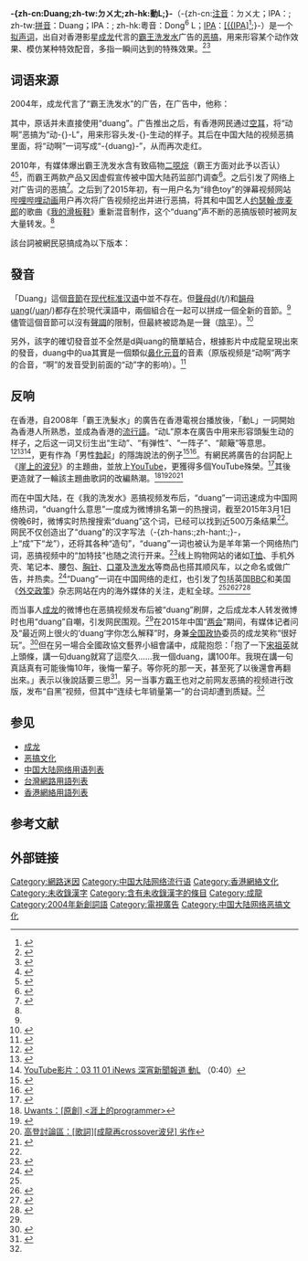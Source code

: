 {{NoteTA
|T=zh-cn:Duang;zh-tw:ㄉㄨㄤ;zh-hk:動L;
|1=zh-cn:繁体;zh-tw:正體;zh-hk:繁體;
|2=zh-cn:视频;zh-tw:影片;zh-hk:視頻;
|3=zh-cn:搜索;zh-tw:搜尋;
}}
{{各地中文名
 | 名詞 = -{zh-cn:Duang;zh-tw:ㄉㄨㄤ;zh-hk:動L;}-
 | 圖像 = Duang.jpg
 | 說明 = 成龙在广告中讲出“-{zh-cn:Duang;zh-tw:ㄉㄨㄤ;zh-hk:動L;}-”时的样子<!-- 圖檔說明，將隨條目語言變種進行字詞轉換 -->
 | 大陸 = Duang
 | 香港 = 動L<!-- 若不填寫澳門一項，則標籤顯示為港澳 -->
 | 臺灣 = ㄉㄨㄤ<!-- 若不填寫香港一項，則標籤顯示為港臺 -->
 | 澳門 = 
 |新加坡= <!-- 若不填寫大馬一項，則標籤顯示為新馬 -->
 | 大馬 =
}}
'''-{zh-cn:Duang;zh-tw:ㄉㄨㄤ;zh-hk:動L;}-'''（-{zh-cn:[[注音|注音]]：ㄉㄨㄤ；IPA：{{IPAc-cmn|d|wang|1}}; zh-tw:[[拼音|拼音]]：Duang；IPA：{{IPAc-cmn|d|wang|1}}; zh-hk:粵音：Dong<sup>6</sup> L；[[IPA|IPA]]：[[Help:广州话国际音标|[{{IPA]]]<ref>{{cite web | url=https://web.archive.org/web/20150701195209/http://www.on.cc/hk/bkn/cnt/finance/20150302/bkn-20150302180524507-0302_00842_001.html?eventsection=hk_finance&eventid=4028810746381ccb01464c97999b22dc | title=A股魚缸通：股市點穴　網民惡搞成龍「動L」 | publisher=[[東方日報|東方日報]] | accessdate=2015-03-07 | date=2015-03-02}}</ref>;}-）是一个[[拟声词|拟声词]]，出自对香港影星[[成龙|成龙]]代言的[[霸王国际|霸王]][[洗发水|洗发水]]广告的[[恶搞|恶搞]]，用来形容某个动作效果、模仿某种特效配音，多指一瞬间达到的特殊效果。<ref name="ckxx0302">{{cite web | url=http://china.cankaoxiaoxi.com/2015/0302/685520.shtml | title=你今天duang了吗？外媒:全球网民陷入"集体无聊" | publisher=参考消息网 | accessdate=2015-03-04 | date=2015-03-02}}</ref><ref>{{cite web | url=http://www.cctv-america.com/2015/03/03/what-does-duang-mean-and-why-is-everyone-on-the-chinese-internet-using-it | title=What does 'duang' mean and why is everyone on the Chinese Internet using it? | publisher=CCTV America | accessdate=2015-03-04 | date=2015-03-03}}</ref>

==词语来源==
{{多圖
| align             = <!-- left/right/center 圖片框對齊方式 -->
| direction         = horizontal<!-- horizontal/vertical 圖片的排列方式 -->
| header            = 网民创造的“-{zh-cn:Duang;zh-tw:ㄉㄨㄤ;zh-hk:動L;}-”的汉字写法
| header_align      = <!-- left/right/center 圖片框標題的對齊方式 -->
| header_background = <!-- 圖片框標題背景 -->
| footer            = <!-- 圖片框框底 -->
| footer_align      = <!-- left/right/center 圖片框框底的對齊方式 -->
| footer_background = <!-- 圖片框框底背景 -->
| width             = 120<!-- 所有圖片的寬度 -->
| image1            = Duang_traditional.png
| width1            = <!-- 像素單位的圖片寬度 -->
| alt1              = <!-- 圖片不能顯示時的替代文字 -->
| caption1          = 繁体
| image2            = Duang_simplified.svg
| width2            = <!-- 像素單位的圖片寬度-->
| alt2              = <!-- 圖片不能顯示時的替代文字 -->
| caption2          = 简体
}}
{{External media
| video1 = [https://www.youtube.com/watch?v=8Xlcr9khZi0 YouTube上的原始广告]，带中英字幕
| video2 = [https://www.bilibili.com/video/av2056604/ 前者在Bilibili上的相同版本]{{Wayback|url=https://www.bilibili.com/video/av2056604/ |date=20180222165201 }}
| video3 = [http://www.bilibili.com/topic/582.html DUANG~]{{Wayback|url=http://www.bilibili.com/topic/582.html |date=20150312011032 }}，[[Bilibili|Bilibili]]对用户“绯色toy”的专访
}}
2004年，成龙代言了“霸王洗发水”的广告，在广告中，他称：

{{cquote|（呃……）当我第一次知道要拍洗发水广告的时候，其实我是拒绝的。因为我觉得，（呃……）你不能叫我拍我就馬上去拍，第一我要试一下，（不然）我又不想说，一个广告拍完后加上好多特技，头发'''动啊（-{zh-cn:Duang;zh-tw:ㄉㄨㄤ;zh-hk:動L;}-~）'''，很黑，很亮，很柔，结果观众出来一定会骂我，根本没有这种头发，证明上面这个是假的。我说先给我试一下。后来經過證實也知道它们是中药的，而且没有那种化学成分。洗了一个月……这个月下来之后，起码我用了很舒服，现在我每天还在用，我还给我成家班用：“来！来！来！大家试试看！”我跟导演讲：“拍的时候就拍！拍完之后，这个头发就是我的头发，就不要再加特技上去，没有，就是这样子。”我要给观众看到，我用完之后就是这样子，你们用完的时候也是这样子！<ref>{{cite web|url=http://www.56.com/u28/v_MzM4NTc3NTM.html|title=成龙的霸王洗发水广告的原版视频}}</ref>}}

其中，原话并未直接使用“duang”。广告推出之后，有香港网民通过[[空耳|空耳]]，将“动啊”恶搞为“动-{}-L”，用来形容头发-{}-生动的样子。其后在中国大陆的视频恶搞里面，将“动啊”一词写成“-{duang}-”，从而再次走红。

2010年，有媒体爆出霸王洗发水含有致癌物[[二噁烷|二噁烷]]（霸王方面对此予以否认）<ref>{{cite web|url=http://news.cnwest.com/content/2010-07/15/content_3232400.htm|title=霸王洗发水陷“致癌门” 七成消费者称不再购买|publisher=西部网|accessdate=2015-03-04|date=2010-07-15|archive-url=https://web.archive.org/web/20150402140810/http://news.cnwest.com/content/2010-07/15/content_3232400.htm|archive-date=2015-04-02|dead-url=yes}}</ref><ref name="新华网">{{cite web|url=http://news.xinhuanet.com/newmedia/2015-03/04/c_134034191.htm|title=霸王诉壹周刊诽谤案香港聆讯 回应Duang|publisher=新华网|author=京华时报|accessdate=2015-03-04|date=2015-03-04|archive-date=2015-03-24|archive-url=https://web.archive.org/web/20150324173558/http://news.xinhuanet.com/newmedia/2015-03/04/c_134034191.htm|dead-url=no}}</ref>，而霸王两款产品又因虚假宣传被中国大陆药监部门调查<ref>{{cite web|url=http://news.163.com/10/0910/03/6G6K4BPR00014AED.html|title=霸王两款产品虚假宣传被查|publisher=网易|author=京华时报|accessdate=2015-03-04|date=2010-09-10|archive-url=https://web.archive.org/web/20150402120233/http://news.163.com/10/0910/03/6G6K4BPR00014AED.html|archive-date=2015-04-02|dead-url=yes}}</ref>。之后引发了网络上对广告词的恶搞<ref>{{cite web|url=http://v.youku.com/v_show/id_XNjY0MDY5MzA0.html|title=暴走漫画—暴走大事件 第二季：03期之脑残广告 唐马儒教你高效美白|publisher=优酷|author=[[暴走漫画|暴走漫画]]|accessdate=2015-03-04|archive-date=2015-02-27|archive-url=https://web.archive.org/web/20150227071751/http://v.youku.com/v_show/id_XNjY0MDY5MzA0.html|dead-url=no}}</ref>。之后到了2015年初，有一用户名为“绯色toy”的弹幕视频网站[[哔哩哔哩|哔哩哔哩动画]]用户再次将广告视频挖出并进行恶搞，将其和中国艺人[[约瑟翰·庞麦郎|约瑟翰·庞麦郎]]的歌曲《[[我的滑板鞋|我的滑板鞋]]》重新混音制作，这个“duang”声不断的恶搞版顿时被网友大量转发。<ref name="ckxx0302"/>

該台詞被網民惡搞成為以下版本：
{{cquote|當我第一次知道要拍洗頭水廣告的時候，其實我是，是拒絕的。我跟導演講，我拒絕，因為其實我根本沒有頭髮。導演跟我講，拍完加特技，頭髮很黑很亮很柔。加了一個月特技之後，頭髮-{zh-cn:duang;zh-tw:ㄉㄨㄤ;zh-hk:動L;}-~ ~ ~後來我也知道它們是假的，是化學成分的。我現在每天還是加特技，加了很多特技，頭髮-{zh-cn:duang~duang~duang~;zh-tw:ㄉㄨㄤ~ㄉㄨㄤ~ㄉㄨㄤ~;zh-hk:動L~動L~動L~;}-我的頭髮烏黑濃密。觀眾用完之後不能來罵我，因為我根本沒有頭髮。脫髮脫髮。我還給我成家班加特技，頭髮加特技，化學的成分，特技的頭髮，很黑很亮很柔，-{zh-cn:duang;zh-tw:ㄉㄨㄤ;zh-hk:動L;}-~ ~ ~……<ref name="duang影片"/>}}

== 發音 ==
「Duang」這個[[音節|音節]]在[[现代标准汉语|现代标准汉语]]中並不存在。但[[聲母|聲母]]d(/[[清齒齦塞音|t]]/)和[[韻母|韻母]]uang(/[[閉後圓唇元音|u]][[開後不圓唇元音|a]][[軟顎鼻音|ŋ]]/)都存在於現代漢語中，兩個組合在一起可以拼成一個全新的音節。<ref name="mair"/>儘管這個音節可以沒有[[聲調|聲調]]的限制，但最終被認為是一聲（[[汉语拼音#.E5.A3.B0.E8.B0.83|陰平]]）。<ref name="mair">{{Cite web | last=Mair | first=Victor | authorlink= | title=Duang | url=http://languagelog.ldc.upenn.edu/nll/?p=17913 | publisher=Language Log | date=2015-03-01 | accessdate=2015-03-08 | archive-date=2015-03-03 | archive-url=https://web.archive.org/web/20150303152224/http://languagelog.ldc.upenn.edu/nll/?p=17913 | dead-url=no }}</ref>

另外，該字的確切發音並不全然是d與uang的簡單結合，根據影片中成龍呈現出來的發音，duang中的ua其實是一個類似[[鼻化元音|鼻化元音]]的音素（原版视频是“动啊”两字的合音，“啊”的发音受到前面的“动”字的影响）。<ref name="duang影片">{{Cite web | last=绯色toy | first= | authorlink= | title=【成龙】我的洗发液 | url=http://www.bilibili.com/video/av2023391/ | publisher=[[bilibili|bilibili]] | date=2015-02-20 | accessdate=2015-03-08 | archive-date=2015-03-06 | archive-url=https://web.archive.org/web/20150306200821/http://www.bilibili.com/video/av2023391/ | dead-url=no }}</ref>

==反响==
在香港，自2008年「霸王洗髮水」的廣告在香港電視台播放後，「動L」一詞開始為香港人所熟悉，並成為香港的[[流行語|流行語]]。“动L”原本在廣告中用来形容頭髮生动的样子，之后这一词又衍生出“生动”、“有弹性”、“一阵子”、“颠簸”等意思。<ref>{{Cite web |url=http://hk.apple.nextmedia.com/template/apple/art_main.php?iss_id=20090514&sec_id=462&art_id=12754561 |title=蘋果日報：娛樂名人：王菲長髮動 L出擊 |accessdate=2016-05-30 |archive-date=2009-05-23 |archive-url=https://web.archive.org/web/20090523081342/http://hk.apple.nextmedia.com/template/apple/art_main.php?iss_id=20090514&sec_id=462&art_id=12754561 |dead-url=no }}</ref><ref>{{Cite web |url=http://hk.apple.nextmedia.com/template/apple_sub_php/art_main.php?iss_id=20090424&sec_id=12187363&art_id=12675348 |title=蘋果日報副刊：中日韓冷 麪戰　動 L烏冬 |accessdate=2016-05-30 |archive-date=2013-07-22 |archive-url=https://web.archive.org/web/20130722120058/http://hk.apple.nextmedia.com/template/apple_sub_php/art_main.php?iss_id=20090424&sec_id=12187363&art_id=12675348 |dead-url=no }}</ref><ref>[http://www.youtube.com/watch?v=yXTTQBLKpk4 YouTube影片：03 11 01 iNews 深宵新聞報道 動L] {{Wayback|url=http://www.youtube.com/watch?v=yXTTQBLKpk4 |date=20190215231818 }}（0:40）</ref>，更有作為「男性[[勃起|勃起]]」的隱誨說法的例子<ref>{{Cite web |url=http://hk.on.cc/hk/bkn/cnt/entertainment/20160327/bkn-20160327194710586-0327_00862_001.html |title=譚凱琪太惹火　「小耀明」動L了！ |accessdate=2016-10-27 |archive-date=2016-08-02 |archive-url=https://web.archive.org/web/20160802090520/http://hk.on.cc/hk/bkn/cnt/entertainment/20160327/bkn-20160327194710586-0327_00862_001.html |dead-url=no }}</ref><ref>{{Cite web |url=http://www.msn.com/zh-hk/entertainment/news/%E7%96%91%E4%BC%BC |title=疑似「動l」-Orlando激咀Katy |accessdate=2017-09-04 |archive-date=2017-03-28 |archive-url=https://web.archive.org/web/20170328105122/http://www.msn.com/zh-hk/entertainment/news/%E7%96%91%E4%BC%BC%E3%80%8C%E5%8B%95l%E3%80%8D-orlando%E6%BF%80%E5%92%80katy/ar-BBqMOHa |dead-url=no }}</ref>。有網民將廣告的台詞配上《[[崖上的波兒|崖上的波兒]]》的主題曲，並放上[[YouTube|YouTube]]，更獲得多個YouTube殊榮。<ref>{{youtube|67dA9lXunOE|崖上的波兒 成龍(Jackie Chan) 霸王洗髮液 添加片段,字幕版}}</ref>其後更造就了一輪該主題曲歌詞的改編熱潮。<ref>[http://www.uwants.com/viewthread.php?tid=7583653 {{Wayback|url=http://www.uwants.com/viewthread.php?tid=7583653 |date=20161220220232 }} Uwants：<nowiki>[原創] <涯上的programmer></nowiki>]</ref><ref>{{youtube|ISi4aBJLWF0|二零零九年新亞歌唱比賽宣傳片－－波兒篇}}</ref><ref>[http://archive.hkgolden.com/view.aspx?message=1673289 {{Wayback|url=http://archive.hkgolden.com/view.aspx?message=1673289 |date=20161220043415 }} 高登討論區：<nowiki>[歌詞][成龍再crossover波兒] 劣作</nowiki>]</ref><ref>{{youtube|KZ6SPHgeQyM|崖上的成龍去北韓}}</ref>

而在中国大陆，在《我的洗发水》恶搞视频发布后，“duang”一词迅速成为中国网络热词，“duang什么意思”一度成为微博排名第一的热搜词，截至2015年3月1日傍晚6时，微博实时热搜搜索“duang”这个词，已经可以找到近500万条结果<ref name="ckxx0302"/>。网民不仅创造出了“duang”的汉字写法（-{zh-hans:{{缺字|duang|1}};zh-hant:{{缺字|duang|2}};}-，上“成”下“龙”），还将其各种“造句”，“duang”一词也被认为是羊年第一个网络热门词，恶搞视频中的“加特技”也随之流行开来。<ref>{{cite news | url=http://www.huaxia.com/zhwh/whxx/2015/03/4292886.html | title=成龙造羊年首个网络热词 duang为什么火起来？ | publisher=华夏经纬网 | accessdate=2015-03-04 | date=2015-03-02 | archive-date=2015-03-30 | archive-url=https://web.archive.org/web/20150330095214/http://www.huaxia.com/zhwh/whxx/2015/03/4292886.html | dead-url=no }}</ref>线上购物网站的诸如[[T恤|T恤]]、手机外壳、笔记本、腰包、[[胸针|胸针]]、[[口罩|口罩]]及[[洗发水|洗发水]]等商品也搭其顺风车，以之命名或做广告，并热卖。<ref>{{cite news|url=http://www.nhaidu.com/news/77/n-586577.html|title=一句“Duang”引发周边产品热卖|publisher=海峡都市报|work=福建日报报业集团|page=A48|date=2015-03-11|deadurl=yes|archiveurl=https://web.archive.org/web/20150402143229/http://www.nhaidu.com/news/77/n-586577.html|archivedate=2015-04-02|accessdate=2015-03-12}}</ref>“Duang”一词在中国网络的走红，也引发了包括英国[[BBC|BBC]]和美国《[[外交政策_(杂志)|外交政策]]》杂志网站在内的海外媒体的关注，走紅全球。<ref name="ckxx0302"/><ref>{{cite web | url=http://www.bbc.com/news/blogs-trending-31689148 | title=Millions share new Chinese character | publisher=[[BBC|BBC]] | accessdate=2015-03-04 | date=2015-03-02 | archive-date=2015-03-04 | archive-url=https://web.archive.org/web/20150304084916/http://www.bbc.com/news/blogs-trending-31689148 | dead-url=no }}</ref><ref>{{cite web | url=http://www.chinadaily.com.cn/hqcj/xfly/2015-03-03/content_13308234.html | title=成龙Duang登BBC热门报道 网友:火到全球 | publisher=中国日报网 | author=新浪娱乐 | accessdate=2015-03-04 | date=2015-03-04 | archive-date=2015-04-02 | archive-url=https://web.archive.org/web/20150402161927/http://www.chinadaily.com.cn/hqcj/xfly/2015-03-03/content_13308234.html | dead-url=no }}</ref><ref>{{cite web | url=http://culture.dwnews.com/news/2015-03-03/59638664.html | title=中国网络语流行世界 全民“Duang”不停 | publisher=多維新聞 | accessdate=2015-03-04 | date=2015-03-03 | archive-url=https://web.archive.org/web/20150307031151/http://culture.dwnews.com/news/2015-03-03/59638664.html | archive-date=2015-03-07 | dead-url=yes }}</ref>

而当事人[[成龙|成龙]]的微博也在恶搞视频发布后被“duang”刷屏，之后成龙本人转发微博时也用“duang”自嘲，引发网民围观。<ref name="ckxx0302"/>在2015年中国“[[两会|两会]]”期间，有媒体记者问及“最近网上很火的‘duang’字你怎么解释”时，身兼[[全国政协|全国政协]]委员的成龙笑称“很好玩”。<ref>{{cite web | url=http://enjoy.online.cq.cn/star/2015/03/04/3644421.html | title=赵本山现身两会气色好：成龙称duang很好玩 | publisher=重庆在线 | author=新浪娱乐 | accessdate=2015-03-04 | date=2015-03-04 | deadurl=yes | archiveurl=https://web.archive.org/web/20150402091903/http://enjoy.online.cq.cn/star/2015/03/04/3644421.html | archivedate=2015-04-02 }}</ref>但在另一場合全國政協文藝界小組會議中，成龍抱怨：「抱了一下[[宋祖英|宋祖英]]就上頭條，講一句duang就寫了這麼久……我一個duang，講100年。我現在講一句真話真有可能後悔10年，後悔一輩子。等你死的那一天，甚至死了以後還會再翻出來。」表示以後說話要三思<ref>{{cite web | url=http://udn.com/news/story/7260/760627-%E6%88%90%E9%BE%8D%E6%80%A8%E5%AA%92%E9%AB%94%EF%BC%9A%E4%B8%80%E5%8F%A5duang%E5%B0%B1%E5%AF%AB%E9%80%99%E9%BA%BC%E4%B9%85 | title=成龍怨媒體：一句duang就寫這麼久 | publisher=聯合新聞網 | author=中央社 | accessdate=2015-03-12 | date=2015-03-12 | archive-date=2015-03-13 | archive-url=https://web.archive.org/web/20150313053937/http://udn.com/news/story/7260/760627-%E6%88%90%E9%BE%8D%E6%80%A8%E5%AA%92%E9%AB%94%EF%BC%9A%E4%B8%80%E5%8F%A5duang%E5%B0%B1%E5%AF%AB%E9%80%99%E9%BA%BC%E4%B9%85 | dead-url=no }}</ref>。另一当事方[[霸王国际|霸王]]也对之前网友恶搞的视频进行改版，发布“自黑”视频，但其中“连续七年销量第一”的台词却遭到质疑。<ref name="新华网"/>

==参见==
*[[成龙|成龙]]
*[[恶搞文化|恶搞文化]]
*[[中国大陆网络用语列表|中国大陆网络用语列表]]
*[[台灣網路用語列表|台灣網路用語列表]]
*[[香港網絡用語列表|香港網絡用語列表]]

==参考文献==
{{reflist|2}}

==外部链接==
{{Commons category|Duang}}
{{Wiktionary|duang|en:⿱成龍|en:⿱成龙}}


[[Category:網路迷因|Category:網路迷因]]
[[Category:中国大陆网络流行语|Category:中国大陆网络流行语]]
[[Category:香港網絡文化|Category:香港網絡文化]]
[[Category:未收錄漢字|Category:未收錄漢字]]
[[Category:含有未收錄漢字的條目|Category:含有未收錄漢字的條目]]
[[Category:成龍|Category:成龍]]
[[Category:2004年新創詞語|Category:2004年新創詞語]]
[[Category:電視廣告|Category:電視廣告]]
[[Category:中国大陆网络恶搞文化|Category:中国大陆网络恶搞文化]]